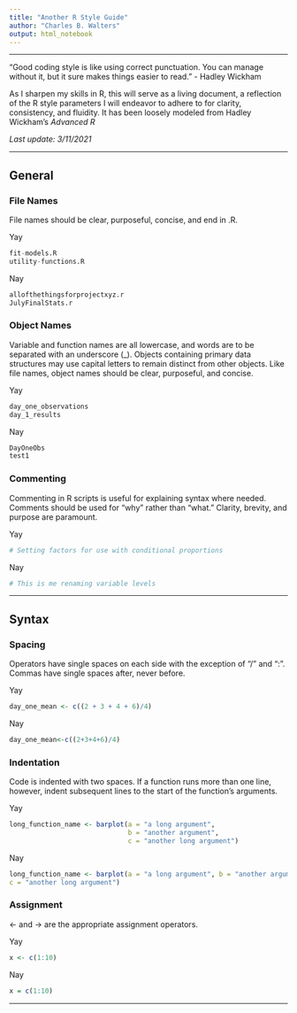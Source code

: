 ```yaml
---
title: "Another R Style Guide"
author: "Charles B. Walters"
output: html_notebook
---
```


***
"Good coding style is like using correct punctuation. You can manage without it, 
but it sure makes things easier to read."
- Hadley Wickham

As I sharpen my skills in R, this will serve as a living document, a reflection
of the R style parameters I will endeavor to adhere to for clarity, consistency,
and fluidity. It has been loosely modeled from Hadley Wickham's *Advanced R*

*Last update: 3/11/2021*

***

## General
### File Names
File names should be clear, purposeful, concise, and end in .R.

Yay
```r
fit-models.R
utility-functions.R
```
Nay
```r
allofthethingsforprojectxyz.r
JulyFinalStats.r
```

### Object Names
Variable and function names are all lowercase, and words are to be separated 
with an underscore (_). Objects containing primary data structures may use capital letters 
to remain distinct from other objects. Like file names, object names should be 
clear, purposeful, and concise.

Yay
```r
day_one_observations
day_1_results
```
Nay
```r
DayOneObs
test1
```

### Commenting
Commenting in R scripts is useful for explaining syntax where needed. Comments should be used
for "why" rather than "what." Clarity, brevity, and purpose are paramount. 

Yay
```r
# Setting factors for use with conditional proportions
```
Nay
```r
# This is me renaming variable levels
```

***

## Syntax
### Spacing
Operators have single spaces on each side with the exception of "/" and ":". Commas have single spaces after, never before.

Yay
```r
day_one_mean <- c((2 + 3 + 4 + 6)/4)
```
Nay
```r
day_one_mean<-c((2+3+4+6)/4)
```

### Indentation
Code is indented with two spaces. If a function runs more than one line, 
however, indent subsequent lines to the start of the function's arguments.

Yay
```r
long_function_name <- barplot(a = "a long argument", 
                              b = "another argument",
                              c = "another long argument")
```
Nay
```r
long_function_name <- barplot(a = "a long argument", b = "another argument", 
c = "another long argument")
```

### Assignment
<- and -> are the appropriate assignment operators.

Yay
```r
x <- c(1:10)
```
Nay
```r
x = c(1:10)
```

***